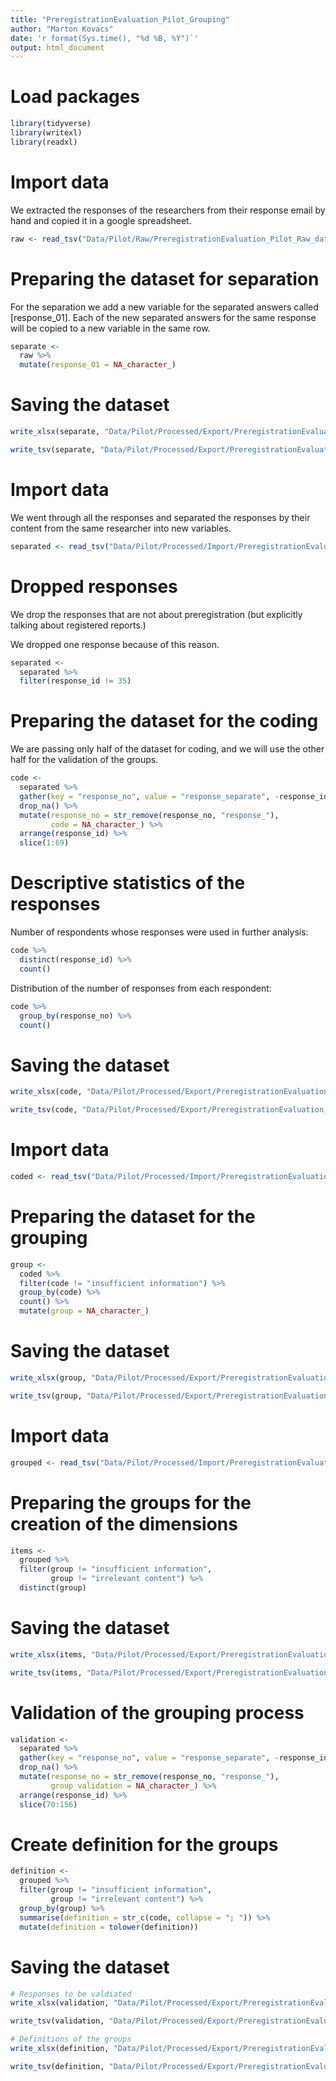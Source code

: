 ```yaml
---
title: "PreregistrationEvaluation_Pilot_Grouping"
author: "Marton Kovacs"
date: 'r format(Sys.time(), "%d %B, %Y")`'
output: html_document
---
```


# Load packages

```r
library(tidyverse)
library(writexl)
library(readxl)
```

# Import data

We extracted the responses of the researchers from their response email by hand and copied it in a google spreadsheet.

```r
raw <- read_tsv("Data/Pilot/Raw/PreregistrationEvaluation_Pilot_Raw_data.tsv")
```

# Preparing the dataset for separation

For the separation we add a new variable for the separated answers called [response_01]. Each of the new separated answers for the same response will be copied to a new variable in the same row.

```r
separate <- 
  raw %>% 
  mutate(response_01 = NA_character_)
```

# Saving the dataset

```r
write_xlsx(separate, "Data/Pilot/Processed/Export/PreregistrationEvaluation_Pilot_Separating_data.xlsx")

write_tsv(separate, "Data/Pilot/Processed/Export/PreregistrationEvaluation_Pilot_Separating_data.tsv")
```

# Import data

We went through all the responses and separated the responses by their content from the same researcher into new variables.

```r
separated <- read_tsv("Data/Pilot/Processed/Import/PreregistrationEvaluation_Pilot_Separated_data.tsv")
```

# Dropped responses

We drop the responses that are not about preregistration (but explicitly talking about registered reports.)

We dropped one response because of this reason.

```r
separated <-
  separated %>% 
  filter(response_id != 35)
```

# Preparing the dataset for the coding

We are passing only half of the dataset for coding, and we will use the other half for the validation of the groups.

```r
code <-
  separated %>% 
  gather(key = "response_no", value = "response_separate", -response_id, -response_raw) %>% 
  drop_na() %>% 
  mutate(response_no = str_remove(response_no, "response_"),
         code = NA_character_) %>% 
  arrange(response_id) %>% 
  slice(1:69)
```

# Descriptive statistics of the responses

Number of respondents whose responses were used in further analysis:

```r
code %>% 
  distinct(response_id) %>% 
  count()
```

Distribution of the number of responses from each respondent:

```r
code %>% 
  group_by(response_no) %>% 
  count()
```

# Saving the dataset

```r
write_xlsx(code, "Data/Pilot/Processed/Export/PreregistrationEvaluation_Pilot_Coding_data.xlsx")

write_tsv(code, "Data/Pilot/Processed/Export/PreregistrationEvaluation_Pilot_Coding_data.tsv")
```

# Import data

```r
coded <- read_tsv("Data/Pilot/Processed/Import/PreregistrationEvaluation_Pilot_Coded_data.tsv")
```

# Preparing the dataset for the grouping

```r
group <-
  coded %>% 
  filter(code != "insufficient information") %>% 
  group_by(code) %>% 
  count() %>% 
  mutate(group = NA_character_)
```

# Saving the dataset

```r
write_xlsx(group, "Data/Pilot/Processed/Export/PreregistrationEvaluation_Pilot_Grouping_data.xlsx")

write_tsv(group, "Data/Pilot/Processed/Export/PreregistrationEvaluation_Pilot_Grouping_data.tsv")
```

# Import data

```r
grouped <- read_tsv("Data/Pilot/Processed/Import/PreregistrationEvaluation_Pilot_Grouped_data.tsv")
```

# Preparing the groups for the creation of the dimensions

```r
items <-
  grouped %>% 
  filter(group != "insufficient information",
         group != "irrelevant content") %>% 
  distinct(group)
```

# Saving the dataset

```r
write_xlsx(items, "Data/Pilot/Processed/Export/PreregistrationEvaluation_Pilot_ItemCreation_data.xlsx")

write_tsv(items, "Data/Pilot/Processed/Export/PreregistrationEvaluation_Pilot_ItemCreation_data.tsv")
```

# Validation of the grouping process

```r
validation <-
  separated %>% 
  gather(key = "response_no", value = "response_separate", -response_id, -response_raw) %>% 
  drop_na() %>% 
  mutate(response_no = str_remove(response_no, "response_"),
         group_validation = NA_character_) %>% 
  arrange(response_id) %>% 
  slice(70:156)
```

# Create definition for the groups

```r
definition <-
  grouped %>% 
  filter(group != "insufficient information",
         group != "irrelevant content") %>% 
  group_by(group) %>% 
  summarise(definition = str_c(code, collapse = "; ")) %>% 
  mutate(definition = tolower(definition))
```

# Saving the dataset

```r
# Responses to be valdiated
write_xlsx(validation, "Data/Pilot/Processed/Export/PreregistrationEvaluation_Pilot_Validation_data.xlsx")

write_tsv(validation, "Data/Pilot/Processed/Export/PreregistrationEvaluation_Pilot_Validation_data.tsv")

# Definitions of the groups
write_xlsx(definition, "Data/Pilot/Processed/Export/PreregistrationEvaluation_Pilot_Definition_data.xlsx")

write_tsv(definition, "Data/Pilot/Processed/Export/PreregistrationEvaluation_Pilot_Definition_data.tsv")
```